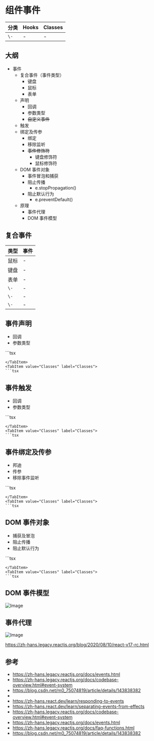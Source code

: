 # 组件事件

分类 | Hooks | Classes
---|---|---
`\-` | - | -

## 大纲

- 事件
  - 复合事件（事件类型）
    - 键盘
    - 鼠标
    - 表单
  - 声明
    - 回调
    - 参数类型
    - ~~自定义事件~~
  - 触发
  - 绑定及传参
    - 绑定
    - 移除监听
    - ~~事件修饰符~~
      - 键盘修饰符
      - 鼠标修饰符
  - DOM 事件对象
    - 事件冒泡和捕获
    - 阻止传播
      - e.stopPropagation()
    - 阻止默认行为
      - e.preventDefault()
  - 原理
    - 事件代理
    - DOM 事件模型


## 复合事件

类型 | 事件
--|--
鼠标 | -
键盘 | -
表单 | -
`\-` | -
`\-` | -
`\-` | -

## 事件声明

- 回调
- 参数类型

<Tabs groupId="event" queryString>
<TabItem value="Hooks" label="Hooks" default>
```tsx

```
</TabItem>
<TabItem value="Classes" label="Classes">
```tsx

```
</TabItem>
</Tabs>

## 事件触发

- 回调
- 参数类型

<Tabs groupId="event" queryString>
<TabItem value="Hooks" label="Hooks" default>
```tsx

```
</TabItem>
<TabItem value="Classes" label="Classes">
```tsx

```
</TabItem>
</Tabs>

## 事件绑定及传参

- 邦迪
- 传参
- 移除事件监听

<Tabs groupId="event" queryString>
<TabItem value="Hooks" label="Hooks" default>
```tsx

```
</TabItem>
<TabItem value="Classes" label="Classes">
```tsx

```
</TabItem>
</Tabs>


## DOM 事件对象

- 捕获及冒泡
- 阻止传播
- 阻止默认行为

<Tabs groupId="event" queryString>
<TabItem value="Hooks" label="Hooks" default>
```tsx

```
</TabItem>
<TabItem value="Classes" label="Classes">
```tsx

```
</TabItem>
</Tabs>

## DOM 事件模型

![Image](/event.png)

## 事件代理

![Image](/react_17_delegation.png)

https://zh-hans.legacy.reactjs.org/blog/2020/08/10/react-v17-rc.html

## 参考

- https://zh-hans.legacy.reactjs.org/docs/events.html
- https://zh-hans.legacy.reactjs.org/docs/codebase-overview.html#event-system
- https://blog.csdn.net/m0_75074819/article/details/143838382
- 
- https://zh-hans.react.dev/learn/responding-to-events
- https://zh-hans.react.dev/learn/separating-events-from-effects
- https://zh-hans.legacy.reactjs.org/docs/codebase-overview.html#event-system
- https://zh-hans.legacy.reactjs.org/docs/events.html
- https://zh-hans.legacy.reactjs.org/docs/faq-functions.html
- https://blog.csdn.net/m0_75074819/article/details/143838382